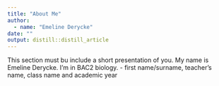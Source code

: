 ```yaml
---
title: "About Me"
author:
  - name: "Emeline Derycke" 
date: ""
output: distill::distill_article
---
```


This section must bu include a short presentation of you.
My name is Emeline Derycke. I'm in BAC2 biology. 
- first name/surname, teacher’s name, class name and academic year
